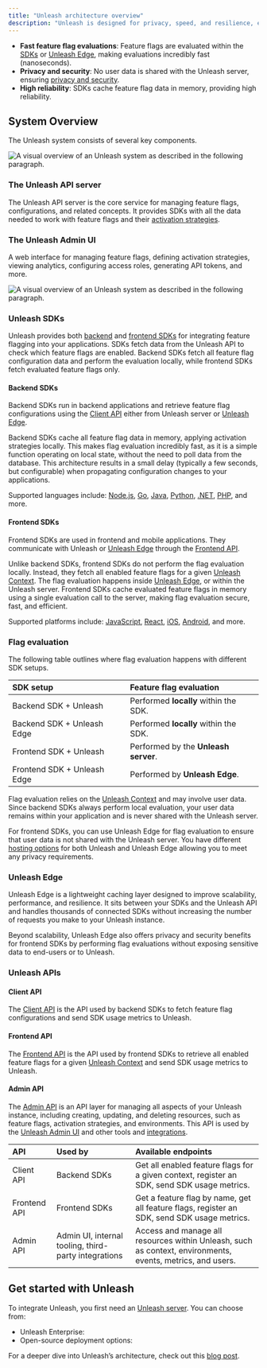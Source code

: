 ---
title: "Unleash architecture overview"
description: "Unleash is designed for privacy, speed, and resilience, enabling feature flag evaluations to occur locally within your applications. The architecture provides:"
---


- **Fast feature flag evaluations**: Feature flags are evaluated within the [SDKs](https://docs.getunleash.io/understanding-unleash/#unleash-sdks) or [Unleash Edge](https://docs.getunleash.io/understanding-unleash/#unleash-edge), making evaluations incredibly fast (nanoseconds).
- **Privacy and security**: No user data is shared with the Unleash server, ensuring [privacy and security](https://docs.getunleash.io/understanding-unleash/data-collection).
- **High reliability**: SDKs cache feature flag data in memory, providing high reliability.

## System Overview

The Unleash system consists of several key components.

<Frame>
  <img
    src="https://docs.getunleash.io/assets/images/unleash-architecture-edge-2a123a863dabe08da94efd478b1a7c26.png"
    alt="A visual overview of an Unleash system as described in the following paragraph."
  />
</Frame>

### The Unleash API server

The Unleash API server is the core service for managing feature flags, configurations, and related concepts. It provides SDKs with all the data needed to work with feature flags and their [activation strategies](https://docs.getunleash.io/reference/activation-strategies).

### The Unleash Admin UI

A web interface for managing feature flags, defining activation strategies, viewing analytics, configuring access roles, generating API tokens, and more.

<Frame>
  <img
    src="https://docs.getunleash.io/assets/images/unleash-admin-ui-b8d6249de5a520cd66251b5ea606653b.png"
    alt="A visual overview of an Unleash system as described in the following paragraph."
  />
</Frame>

### Unleash SDKs

Unleash provides both [backend](https://docs.getunleash.io/reference/sdks#backend-sdks) and [frontend SDKs](https://docs.getunleash.io/reference/sdks#frontend-sdks) for integrating feature flagging into your applications. SDKs fetch data from the Unleash API to check which feature flags are enabled. Backend SDKs fetch all feature flag configuration data and perform the evaluation locally, while frontend SDKs fetch evaluated feature flags only.

#### Backend SDKs

Backend SDKs run in backend applications and retrieve feature flag configurations using the [Client API](https://docs.getunleash.io/understanding-unleash/#client-api) either from Unleash server or [Unleash Edge](https://docs.getunleash.io/understanding-unleash/#unleash-edge).

Backend SDKs cache all feature flag data in memory, applying activation strategies locally. This makes flag evaluation incredibly fast, as it is a simple function operating on local state, without the need to poll data from the database. This architecture results in a small delay (typically a few seconds, but configurable) when propagating configuration changes to your applications.

Supported languages include: [Node.js](https://docs.getunleash.io/reference/sdks/node), [Go](https://docs.getunleash.io/reference/sdks/go), [Java](https://docs.getunleash.io/reference/sdks/java), [Python](https://docs.getunleash.io/reference/sdks/python), [.NET](https://docs.getunleash.io/reference/sdks/dotnet), [PHP](https://docs.getunleash.io/reference/sdks/php), and more.

#### Frontend SDKs

Frontend SDKs are used in frontend and mobile applications. They communicate with Unleash or [Unleash Edge](https://docs.getunleash.io/understanding-unleash/#unleash-edge) through the [Frontend API](https://docs.getunleash.io/understanding-unleash/#frontend-api).

Unlike backend SDKs, frontend SDKs do not perform the flag evaluation locally. Instead, they fetch all enabled feature flags for a given [Unleash Context](https://docs.getunleash.io/reference/unleash-context). The flag evaluation happens inside [Unleash Edge](https://docs.getunleash.io/understanding-unleash/#unleash-edge), or within the Unleash server. Frontend SDKs cache evaluated feature flags in memory using a single evaluation call to the server, making flag evaluation secure, fast, and efficient.

Supported platforms include: [JavaScript](https://docs.getunleash.io/reference/sdks/javascript-browser), [React](https://docs.getunleash.io/reference/sdks/react), [iOS](https://docs.getunleash.io/reference/sdks/ios), [Android](https://docs.getunleash.io/reference/sdks/android), and more.

### Flag evaluation

The following table outlines where flag evaluation happens with different SDK setups.

| SDK setup | Feature flag evaluation |
|:-|:-|
| Backend SDK + Unleash | Performed **locally** within the SDK. |
| Backend SDK + Unleash Edge | Performed **locally** within the SDK. |
| Frontend SDK + Unleash | Performed by the **Unleash server**. |
| Frontend SDK + Unleash Edge | Performed by **Unleash Edge**. |

Flag evaluation relies on the [Unleash Context](https://docs.getunleash.io/reference/unleash-context) and may involve user data. Since backend SDKs always perform local evaluation, your user data remains within your application and is never shared with the Unleash server.

For frontend SDKs, you can use Unleash Edge for flag evaluation to ensure that user data is not shared with the Unleash server. You have different [hosting options](https://docs.getunleash.io/understanding-unleash/hosting-options) for both Unleash and Unleash Edge allowing you to meet any privacy requirements.

### Unleash Edge

Unleash Edge is a lightweight caching layer designed to improve scalability, performance, and resilience. It sits between your SDKs and the Unleash API and handles thousands of connected SDKs without increasing the number of requests you make to your Unleash instance.

Beyond scalability, Unleash Edge also offers privacy and security benefits for frontend SDKs by performing flag evaluations without exposing sensitive data to end-users or to Unleash.

### Unleash APIs

#### Client API

The [Client API](https://docs.getunleash.io/api-overview) is the API used by backend SDKs to fetch feature flag configurations and send SDK usage metrics to Unleash.

#### Frontend API

The [Frontend API](https://docs.getunleash.io/api-overview) is the API used by frontend SDKs to retrieve all enabled feature flags for a given [Unleash Context](https://docs.getunleash.io/reference/unleash-context) and send SDK usage metrics to Unleash.

#### Admin API

The [Admin API](https://docs.getunleash.io/api-overview) is an API layer for managing all aspects of your Unleash instance, including creating, updating, and deleting resources, such as feature flags, activation strategies, and environments. This API is used by the [Unleash Admin UI](https://docs.getunleash.io/understanding-unleash/#the-unleash-admin-ui) and other tools and [integrations](https://docs.getunleash.io/reference/integrations).

| API | Used by | Available endpoints |
|:-|:-|:-|
| Client API | Backend SDKs | Get all enabled feature flags for a given context, register an SDK, send SDK usage metrics. |
| Frontend API | Frontend SDKs | Get a feature flag by name, get all feature flags, register an SDK, send SDK usage metrics. |
| Admin API | Admin UI, internal tooling, third-party integrations | Access and manage all resources within Unleash, such as context, environments, events, metrics, and users. |

## Get started with Unleash

To integrate Unleash, you first need an [Unleash server](https://docs.getunleash.io/understanding-unleash/#the-unleash-api-server). You can choose from:

- Unleash Enterprise:
	<CardGroup>
  <Card title="Cloud-hosted plans" icon="cloud" href="https://www.getunleash.io/pricing" horizontal/>
  <Card title="Self-hosted plans" icon="server" href="https://www.getunleash.io/pricing" horizontal/>
	</CardGroup>
- Open-source deployment options:
<CardGroup>
<Card title="Docker" icon="box" href="https://docs.getunleash.io/using-unleash/deploy/getting-started" horizontal/>
<Card title="Helm Chart" icon="chart-bar" href="https://github.com/unleash/helm-charts/" horizontal/>
<Card title="GitLab" icon="gitlab" href="https://docs.gitlab.com/ee/operations/feature_flags.html#choose-a-client-library" horizontal/>

</CardGroup>

For a deeper dive into Unleash’s architecture, check out this [blog post](https://www.getunleash.io/blog/our-unique-architecture).